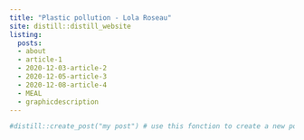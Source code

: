 ```yaml
---
title: "Plastic pollution - Lola Roseau"
site: distill::distill_website
listing: 
  posts:
  - about
  - article-1
  - 2020-12-03-article-2
  - 2020-12-05-article-3
  - 2020-12-08-article-4
  - MEAL
  - graphicdescription
---
```


```r
#distill::create_post("my post") # use this fonction to create a new post
```


